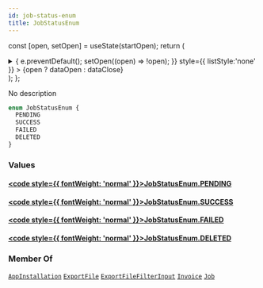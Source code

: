 ```yaml
---
id: job-status-enum
title: JobStatusEnum
---
```






const [open, setOpen] = useState(startOpen);
return (
<details {...(open ? { open: true } : {})} className="details" style={{ border:'none', boxShadow:'none', background:'var(--ifm-background-color)' }}>
<summary
onClick={(e) => {
e.preventDefault();
setOpen((open) => !open);
}}
style={{ listStyle:'none' }} >
{open ? dataOpen : dataClose}
</summary>
{open && children}
</details>
);
};

No description

```graphql
enum JobStatusEnum {
  PENDING
  SUCCESS
  FAILED
  DELETED
}
```

### Values

#### [<code style={{ fontWeight: 'normal' }}>JobStatusEnum.<b>PENDING</b></code>](#)

#### [<code style={{ fontWeight: 'normal' }}>JobStatusEnum.<b>SUCCESS</b></code>](#)

#### [<code style={{ fontWeight: 'normal' }}>JobStatusEnum.<b>FAILED</b></code>](#)

#### [<code style={{ fontWeight: 'normal' }}>JobStatusEnum.<b>DELETED</b></code>](#)

### Member Of

[`AppInstallation`](../../../api-reference/apps/objects/app-installation.mdx) <Badge class="badge badge--secondary" text="object"/><Bullet />[`ExportFile`](../../../api-reference/miscellaneous/objects/export-file.mdx) <Badge class="badge badge--secondary" text="object"/><Bullet />[`ExportFileFilterInput`](../../../api-reference/miscellaneous/inputs/export-file-filter-input.mdx) <Badge class="badge badge--secondary" text="input"/><Bullet />[`Invoice`](../../../api-reference/orders/objects/invoice.mdx) <Badge class="badge badge--secondary" text="object"/><Bullet />[`Job`](../../../api-reference/miscellaneous/interfaces/job.mdx) <Badge class="badge badge--secondary" text="interface"/>
